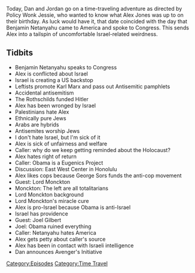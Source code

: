 {{Episode
    | title           = March 3, 2015
    | caption         = [https://knowledgefight.libsyn.com/knowledge-fight-march-3-2015 Listen to this episode on Libsyn]
    | episodeNumber   = 128
    | length          = 02:11:42
    | airDate         = February 12, 2018
    | coverageDate    = March 5, 2015
    | episodeType     = [[:Category:Time Travel|Time Travel]]
    | appearance      = [[Benjamin Netanyahu]], [[Karl Marx]], [[George Soros]], [[Lord Monckton]], [[Joel Gilbert]]
    | oocDrop         = If the Bible is sci-fi, why does it keep coming true?
    | previousEpisode = [[127: February 8, 2018]]
    | nextEpisode     = [[129: David Rothschild Interview]]
}}

{{Stub}}

Today, Dan and Jordan go on a time-traveling adventure as directed by Policy Wonk Jessie, who wanted to know what Alex Jones was up to on their birthday. As luck would have it, that date coincided with the day that Benjamin Netanyahu came to America and spoke to Congress. This sends Alex into a tailspin of uncomfortable Israel-related weirdness.

==Tidbits==

*Benjamin Netanyahu speaks to Congress
*Alex is conflicted about Israel
*Israel is creating a US backstop
*Leftists promote Karl Marx and pass out Antisemitic pamphlets
*Accidental antisemitism
*The Rothschilds funded Hitler
*Alex has been wronged by Israel
*Palestinians hate Alex
*Ethnically pure Jews
*Arabs are hybrids
*Antisemites worship Jews
*I don't hate Israel, but I'm sick of it
*Alex is sick of unfairness and welfare
*Caller: why do we keep getting reminded about the Holocaust?
*Alex hates right of return
*Caller: Obama is a Eugenics Project
*Discussion: East West Center in Honolulu
*Alex likes cops because George Sors funds the anti-cop movement
*Guest: Lord Monckton
*Monckton: The left are all totalitarians
*Lord Monckton background
*Lord Monckton's miracle cure
*Alex is pro-Israel because Obama is anti-Israel
*Israel has providence
*Guest: Joel Gilbert
*Joel: Obama ruined everything
*Caller: Netanyahu hates America
*Alex gets petty about caller's source
*Alex has been in contact with Israeli intelligence
*Dan announces Avenger's Initiative

[[Category:Episodes]]
[[Category:Time Travel]]
